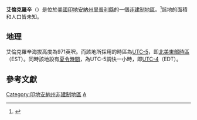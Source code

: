 {{noteTA
|G1=USState
|G2=地名
|G3=Unit
}}
{{Infobox settlement
|official_name            = 艾倫克羅辛
|native_name              = Allen Crossing
|settlement_type          = [[非建制地區|非建制地區]]
|image_skyline            = 
|imagesize                = 
|pushpin_map              = USA Indiana
|pushpin_label            = 艾倫克羅辛
|pushpin_label_position   = top
|pushpin_map_caption      = 艾倫克羅辛在印地安納州的位置
|subdivision_type         = [[世界政區索引|國家]]
|subdivision_type1        = [[美国州份|州份]]
|subdivision_type2        = [[印地安納州行政区划|縣]]
|subdivision_name         = [[美国|美国]]
|subdivision_name1        = [[印地安納州|印地安納州]]
|subdivision_name2        = [[里普利縣_(印地安納州)|里普利縣]]
|elevation_ft             = 971
|elevation_footnotes    = <ref name="GR3">{{cite web|url=http://geonames.usgs.gov|accessdate=2016-11-17|title=US Board on Geographic Names|publisher=[[美國地質調查局|美國地質調查局]]|date=2007-10-25|archive-date=2012-02-26|archive-url=https://www.webcitation.org/65jET5cdV?url=http://geonames.usgs.gov/|dead-url=no}}</ref>
|area_total_km2           = 
|area_total_sq_mi         = 
|area_land_km2            = 
|area_land_sq_mi          = 
|area_water_km2           = 
|area_water_sq_mi         = 
|population_as_of         = 
|population_footnotes     = 
|population_total         = 
|population_metro         = 
|population_density_km2   = 
|population_density_sq_mi = 
|timezone                 = [[北美東部時區|北美東部時區]]
|utc_offset               = -5
|coordinates              = {{coord|39|06|14|N|85|19|01|W|region:US-IA|display=inline,title}}
| coor_pinpoint           = 
| coordinates_footnotes   = 
|timezone_DST             = EDT
|utc_offset_DST           = -4
|area_code = {{link-en|电话区号812|Area code 812|812}}
|postal_code_type       = [[郵政編碼|郵政編碼]]
|postal_code            = 47023
|blank_name             = [[聯邦資訊處理標準|FIPS ID]]
|blank_info             = 
|blank1_name = [[地名信息系统|GNIS ID]]
|blank1_info = 430089<ref name="GR3" />
}}
'''艾倫克羅辛'''（{{lang-en|Allen Crossing}}）是位於[[美國|美國]][[印地安納州|印地安納州]][[里普利縣_(印地安納州)|里普利縣]]的一個[[非建制地區|非建制地區]]。<ref name="GNIS">{{cite web | url = {{GNIS3|430089}} | title = Allen Crossing, Indiana | work = [[地名資訊系統|地名資訊系統]] | publisher = [[美國地質調查局|美國地質調查局]] | accessdate = 2017-07-29}}</ref>該地的面積和人口皆未知。
== 地理 ==
艾倫克羅辛海拔高度為971英呎。而該地所採用的時區為[[UTC-5|UTC-5]]，即[[北美東部時區|北美東部時區]]（EST）。同時該地設有[[夏令時間|夏令時間]]，為UTC-5調快一小時，即[[UTC-4|UTC-4]]（EDT）。

== 參考文獻 ==
{{reflist}}

{{里普利縣 (印地安納州)}}
[[Category:印地安納州非建制地區|Category:印地安納州非建制地區]]
[[Category:里普利縣非建制地區_(印地安納州)|A]]

{{Indiana-geo-stub}}